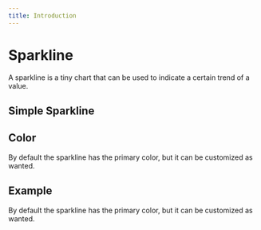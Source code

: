 ```yaml
---
title: Introduction
---
```



# Sparkline

A sparkline is a tiny chart that can be used to indicate a certain trend of a value.

## Simple Sparkline


<CodeExample src={srcBasic}>
  <Basic />
</CodeExample>

## Color

By default the sparkline has the primary color, but it can be customized as wanted.


<CodeExample src={srcColors}>
  <Colors />
</CodeExample>

## Example

By default the sparkline has the primary color, but it can be customized as wanted.


<CodeExample src={srcCard}>
  <Card />
</CodeExample>
